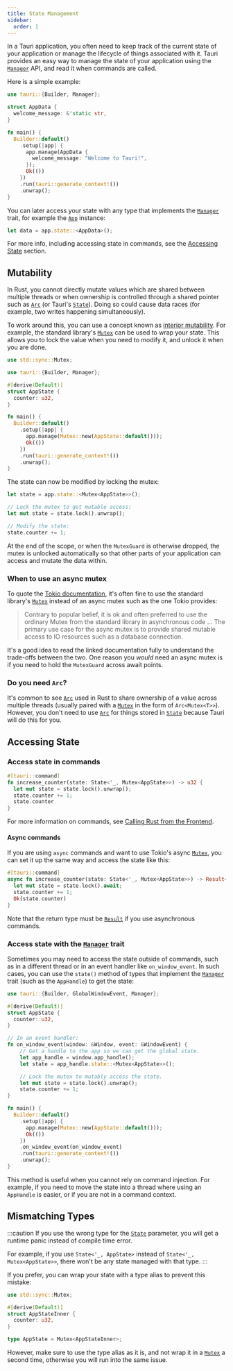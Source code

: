 ```yaml
---
title: State Management
sidebar:
  order: 1
---
```


In a Tauri application, you often need to keep track of the current state of your application or manage the lifecycle of things associated with it. Tauri provides an easy way to manage the state of your application using the [`Manager`] API, and read it when commands are called.

Here is a simple example:

```rust
use tauri::{Builder, Manager};

struct AppData {
  welcome_message: &'static str,
}

fn main() {
  Builder::default()
    .setup(|app| {
      app.manage(AppData {
        welcome_message: "Welcome to Tauri!",
      });
      Ok(())
    })
    .run(tauri::generate_context!())
    .unwrap();
}
```

You can later access your state with any type that implements the [`Manager`] trait, for example the [`App`] instance:

```rust
let data = app.state::<AppData>();
```

For more info, including accessing state in commands, see the [Accessing State](#accessing-state) section.

## Mutability

In Rust, you cannot directly mutate values which are shared between multiple threads or when ownership is controlled through a shared pointer such as [`Arc`] (or Tauri's [`State`]). Doing so could cause data races (for example, two writes happening simultaneously).

To work around this, you can use a concept known as [interior mutability](https://doc.rust-lang.org/book/ch15-05-interior-mutability.html). For example, the standard library's [`Mutex`] can be used to wrap your state. This allows you to lock the value when you need to modify it, and unlock it when you are done.

```rust
use std::sync::Mutex;

use tauri::{Builder, Manager};

#[derive(Default)]
struct AppState {
  counter: u32,
}

fn main() {
  Builder::default()
    .setup(|app| {
      app.manage(Mutex::new(AppState::default()));
      Ok(())
    })
    .run(tauri::generate_context!())
    .unwrap();
}
```

The state can now be modified by locking the mutex:

```rust
let state = app.state::<Mutex<AppState>>();

// Lock the mutex to get mutable access:
let mut state = state.lock().unwrap();

// Modify the state:
state.counter += 1;
```

At the end of the scope, or when the `MutexGuard` is otherwise dropped, the mutex is unlocked automatically so that other parts of your application can access and mutate the data within.

### When to use an async mutex

To quote the [Tokio documentation](https://docs.rs/tokio/latest/tokio/sync/struct.Mutex.html#which-kind-of-mutex-should-you-use), it's often fine to use the standard library's [`Mutex`] instead of an async mutex such as the one Tokio provides:

> Contrary to popular belief, it is ok and often preferred to use the ordinary Mutex from the standard library in asynchronous code ... The primary use case for the async mutex is to provide shared mutable access to IO resources such as a database connection.

It's a good idea to read the linked documentation fully to understand the trade-offs between the two. One reason you _would_ need an async mutex is if you need to hold the `MutexGuard` across await points.

### Do you need `Arc`?

It's common to see [`Arc`] used in Rust to share ownership of a value across multiple threads (usually paired with a [`Mutex`] in the form of `Arc<Mutex<T>>`). However, you don't need to use [`Arc`] for things stored in [`State`] because Tauri will do this for you.

## Accessing State

### Access state in commands

```rust
#[tauri::command]
fn increase_counter(state: State<'_, Mutex<AppState>>) -> u32 {
  let mut state = state.lock().unwrap();
  state.counter += 1;
  state.counter
}
```

For more information on commands, see [Calling Rust from the Frontend](/develop/calling-rust/).

#### Async commands

If you are using `async` commands and want to use Tokio's async [`Mutex`], you can set it up the same way and access the state like this:

```rust
#[tauri::command]
async fn increase_counter(state: State<'_, Mutex<AppState>>) -> Result<u32, ()> {
  let mut state = state.lock().await;
  state.counter += 1;
  Ok(state.counter)
}
```

Note that the return type must be [`Result`] if you use asynchronous commands.

### Access state with the [`Manager`] trait

Sometimes you may need to access the state outside of commands, such as in a different thread or in an event handler like `on_window_event`. In such cases, you can use the `state()` method of types that implement the [`Manager`] trait (such as the `AppHandle`) to get the state:

```rust
use tauri::{Builder, GlobalWindowEvent, Manager};

#[derive(Default)]
struct AppState {
  counter: u32,
}

// In an event handler:
fn on_window_event(window: &Window, event: &WindowEvent) {
    // Get a handle to the app so we can get the global state.
    let app_handle = window.app_handle();
    let state = app_handle.state::<Mutex<AppState>>();

    // Lock the mutex to mutably access the state.
    let mut state = state.lock().unwrap();
    state.counter += 1;
}

fn main() {
  Builder::default()
    .setup(|app| {
      app.manage(Mutex::new(AppState::default()));
      Ok(())
    })
    .on_window_event(on_window_event)
    .run(tauri::generate_context!())
    .unwrap();
}
```

This method is useful when you cannot rely on command injection. For example, if you need to move the state into a thread where using an `AppHandle` is easier, or if you are not in a command context.

## Mismatching Types

:::caution
If you use the wrong type for the [`State`] parameter, you will get a runtime panic instead of compile time error.

For example, if you use `State<'_, AppState>` instead of `State<'_, Mutex<AppState>>`, there won't be any state managed with that type.
:::

If you prefer, you can wrap your state with a type alias to prevent this mistake:

```rust
use std::sync::Mutex;

#[derive(Default)]
struct AppStateInner {
  counter: u32,
}

type AppState = Mutex<AppStateInner>;
```

However, make sure to use the type alias as it is, and not wrap it in a [`Mutex`] a second time, otherwise you will run into the same issue.

[`Manager`]: https://docs.rs/tauri/latest/tauri/trait.Manager.html
[`State`]: https://docs.rs/tauri/latest/tauri/struct.State.html
[`Mutex`]: https://doc.rust-lang.org/stable/std/sync/struct.Mutex.html
[`Arc`]: https://doc.rust-lang.org/stable/std/sync/struct.Arc.html
[`App`]: https://docs.rs/tauri/latest/tauri/struct.App.html
[`Result`]: https://doc.rust-lang.org/stable/std/result/index.html
